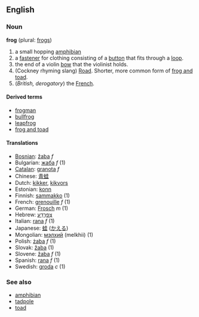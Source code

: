 ==English==
===Noun===
'''frog''' (plural: [[frogs]])

# a small hopping [[amphibian]]
# a [[fastener]] for clothing consisting of a [[button]] that fits through a [[loop]].
# the end of a violin [[bow]] that the violinist holds.
#(Cockney rhyming slang) [[Road]]. Shorter, more common form of [[frog and toad]].
# (''British, derogatory'') the [[French]].

====Derived terms====
*[[frogman]]
*[[bullfrog]]
*[[leapfrog]]
*[[frog and toad]]

====Translations====
*[[Bosnian]]: [[žaba]] ''f''
*Bulgarian: [[жаба]] ''f'' (1)
*[[Catalan]]: [[granota]] ''f''
*Chinese: [[青蛙]]
*Dutch: [[kikker]], [[kikvors]]
*Estonian: [[konn]]
*Finnish: [[sammakko]] (1)
*French: [[grenouille]] ''f'' (1)
*German: [[Frosch]] ''m'' (1)
*Hebrew: [[צפרדע|צְפַרְדֵעַ]]
*Italian: [[rana]] ''f'' (1)
*Japanese: [[蛙]] ([[かえる]])
*Mongolian: [[мэлхий]] (melkhii) (1)
*Polish: [[żaba]] ''f'' (1)
*Slovak: [[žaba]] (1)
*Slovene: [[žaba]] ''f'' (1)
*Spanish: [[rana]] ''f'' (1)
*Swedish: [[groda]] ''c'' (1)

===See also===
*[[amphibian]]
*[[tadpole]]
*[[toad]]